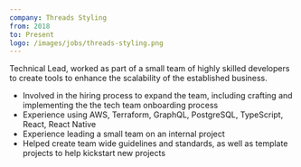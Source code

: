 ```yaml
---
company: Threads Styling
from: 2018
to: Present
logo: /images/jobs/threads-styling.png
---
```


Technical Lead, worked as part of a small team of highly skilled developers to create tools to enhance the scalability of the established business.

- Involved in the hiring process to expand the team, including crafting and implementing the the tech team onboarding process
- Experience using AWS, Terraform, GraphQL, PostgreSQL, TypeScript, React, React Native
- Experience leading a small team on an internal project
- Helped create team wide guidelines and standards, as well as template projects to help kickstart new projects
